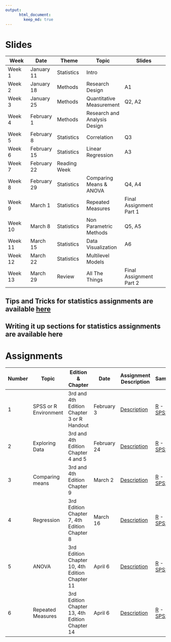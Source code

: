 ```yaml
---
output:
      html_document:
        keep_md: true
---
```


# Slides

Week | Date | Theme | Topic | Slides 
---- | ---- | ----- | ----- | -------- 
Week 1 | January 11 | Statistics | Intro |
Week 2 | January 18 | Methods | Research Design | A1 
Week 3 | January 25 | Methods | Quantitative Measurement | Q2, A2 
Week 4 | February 1 | Methods | Research and Analysis Design | 
Week 5 | February 8 | Statistics | Correlation | Q3 
Week 6 | February 15 | Statistics | Linear Regression | A3 
Week 7 | February 22 | Reading Week |  |  | 
Week 8 | February 29 | Statistics | Comparing Means & ANOVA | Q4, A4 
Week 9 | March 1 | Statistics | Repeated Measures | Final Assignment Part 1 
Week 10 | March 8 | Statistics | Non Parametric Methods | Q5, A5 
Week 11 | March 15 | Statistics | Data Visualization | A6 
Week 12 | March 22 | Statistics | Multilevel Models |  |  |  
Week 13 | March 29  | Review | All The Things | Final Assignment Part 2 

## Tips and Tricks for statistics assignments are available [here](https://github.com/walkabilly/HKR_6000/blob/master/tips_tricks.md)

## Writing it up sections for statistics assignments are available here

# Assignments

Number | Topic | Edition & Chapter | Date | Assignment Description  | Sample | Grade %
------| ------| ----------------- | ---- | ---------------------  | ------- | -------
1 | SPSS or R Environment | 3rd and 4th Edition Chapter 3 or R Handout| February 3 | [Description](https://github.com/walkabilly/HKR_6000/blob/master/assignments/assignment1/stats_assignment_1.md) | [R](https://github.com/walkabilly/HKR_6000/blob/master/assignments/assignment1/sa1_rmardown_example.md) - [SPSS](https://github.com/walkabilly/HKR_6000/blob/master/assignments/assignment1/sa1_sps_example.md) | 3
2 | Exploring Data | 3rd and 4th Edition Chapter 4 and 5 | February 24 | [Description](https://github.com/walkabilly/HKR_6000/blob/master/assignments/assignment2/stats_assignment_2.md) | [R](https://github.com/walkabilly/HKR_6000/blob/master/assignments/assignment2/sa2_rmardown_example.md) -  [SPSS](https://github.com/walkabilly/HKR_6000/blob/master/assignments/assignment2/sa2_sps_example.md) |  7
3 | Comparing means | 3rd and 4th Edition Chapter 9 | March 2 | [Description](https://github.com/walkabilly/HKR_6000/blob/master/assignments/assignment3/stats_assignment_3.md) | [R](https://github.com/walkabilly/HKR_6000/blob/master/assignments/assignment3/sa3_rmardown_example.md) - [SPSS](https://github.com/walkabilly/HKR_6000/blob/master/assignments/assignment3/sa3_sps_example.md) | 5
4 | Regression | 3rd Edition Chapter 7, 4th Edition Chapter 8 | March 16 | [Description](https://github.com/walkabilly/HKR_6000/blob/master/assignments/assignment4/stats_assignment_4.md) | [R](https://github.com/walkabilly/HKR_6000/blob/master/assignments/assignment4/sa4_rmarkdown_example.md) - [SPSS](https://github.com/walkabilly/HKR_6000/blob/master/assignments/assignment4/sa4_sps_example.sps) | 9
5 | ANOVA | 3rd Edition Chapter 10, 4th Edition Chapter 11 | April 6 | [Description](https://github.com/walkabilly/HKR_6000/blob/master/assignments/assignment5/stats_assignment_5.md) | [R](https://github.com/walkabilly/HKR_6000/blob/master/assignments/assignment5/sa5_rmarkdown_example.md) - [SPSS](https://github.com/walkabilly/HKR_6000/blob/master/assignments/assignment5/sa5_sps_example.sps) | 7
6 | Repeated Measures | 3rd Edition Chapter 13, 4th Edition Chapter 14 | April 6 | [Description]() | [R]() - [SPSS]()  | 9
